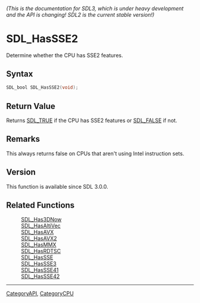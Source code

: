 ====== (This is the documentation for SDL3, which is under heavy development and the API is changing! SDL2 is the current stable version!) ======
= SDL_HasSSE2 =

Determine whether the CPU has SSE2 features.

== Syntax ==

<syntaxhighlight lang='c'>
SDL_bool SDL_HasSSE2(void);
</syntaxhighlight>

== Return Value ==

Returns [[SDL_TRUE]] if the CPU has SSE2 features or [[SDL_FALSE]] if not.

== Remarks ==

This always returns false on CPUs that aren't using Intel instruction sets.

== Version ==

This function is available since SDL 3.0.0.

== Related Functions ==

:[[SDL_Has3DNow]]
:[[SDL_HasAltiVec]]
:[[SDL_HasAVX]]
:[[SDL_HasAVX2]]
:[[SDL_HasMMX]]
:[[SDL_HasRDTSC]]
:[[SDL_HasSSE]]
:[[SDL_HasSSE3]]
:[[SDL_HasSSE41]]
:[[SDL_HasSSE42]]

----
[[CategoryAPI]], [[CategoryCPU]]


